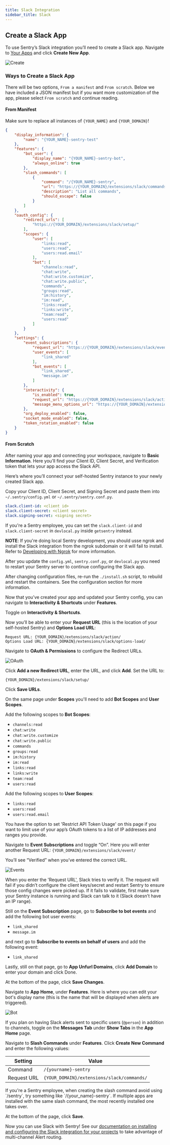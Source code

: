 ```yaml
---
title: Slack Integration
sidebar_title: Slack
---
```


## Create a Slack App

To use Sentry’s Slack integration you’ll need to create a Slack app. Navigate to [Your Apps](https://api.slack.com/apps/) and click __Create New App__.

![Create](./create.png)

### Ways to Create a Slack App
There will be two options, `From a manifest` and `From scratch`. Below we have included a JSON manifest but if you want more customization of the app, please select `From scratch` and continue reading.

#### From Manifest
Make sure to replace all instances of `{YOUR_NAME}` and `{YOUR_DOMAIN}`!
<Expandable title="JSON Manifest for Slack App">

```json
{
    "display_information": {
        "name": "{YOUR_NAME}-sentry-test"
    },
    "features": {
        "bot_user": {
            "display_name": "{YOUR_NAME}-sentry-bot",
            "always_online": true
        },
        "slash_commands": [
            {
                "command": "/{YOUR_NAME}-sentry",
                "url": "https://{YOUR_DOMAIN}/extensions/slack/commands/",
                "description": "List all commands",
                "should_escape": false
            }
        ]
    },
    "oauth_config": {
        "redirect_urls": [
            "https://{YOUR_DOMAIN}/extensions/slack/setup/"
        ],
        "scopes": {
            "user": [
                "links:read",
                "users:read",
                "users:read.email"
            ],
            "bot": [
                "channels:read",
                "chat:write",
                "chat:write.customize",
                "chat:write.public",
                "commands",
                "groups:read",
                "im:history",
                "im:read",
                "links:read",
                "links:write",
                "team:read",
                "users:read"
            ]
        }
    },
    "settings": {
        "event_subscriptions": {
            "request_url": "https://{YOUR_DOMAIN}/extensions/slack/event/",
            "user_events": [
                "link_shared"
            ],
            "bot_events": [
                "link_shared",
                "message.im"
            ]
        },
        "interactivity": {
            "is_enabled": true,
            "request_url": "https://{YOUR_DOMAIN}/extensions/slack/action/",
            "message_menu_options_url": "https://{YOUR_DOMAIN}/extensions/slack/options-load/"
        },
        "org_deploy_enabled": false,
        "socket_mode_enabled": false,
        "token_rotation_enabled": false
    }
}
```
</Expandable>

#### From Scratch
After naming your app and connecting your workspace, navigate to __Basic Information__. Here you’ll find your Client ID, Client Secret, and Verification token that lets your app access the Slack API.

Here’s where you’ll connect your self-hosted Sentry instance to your newly created Slack app.

Copy your Client ID, Client Secret, and Signing Secret and paste them into `~/.sentry/config.yml` or `~/.sentry/sentry.conf.py`.

```yaml
slack.client-id: <client id>
slack.client-secret: <client secret>
slack.signing-secret: <signing secret>
```

If you're a Sentry employee, you can set the `slack.client-id` and `slack.client-secret` in `devlocal.py` inside `getsentry` instead.

**NOTE**: If you're doing local Sentry development, you should usse ngrok and install the Slack integration from the ngrok subdomain or it will fail to install. Refer to [Developing with Ngrok](https://develop.sentry.dev/development-infrastructure/ngrok/) for more information.

After you update the `config.yml`, `sentry.conf.py`, or `devlocal.py` you need to restart your Sentry server to continue configuring the Slack app.

<Alert title="Note (for self-hosted users)">
    After changing configuration files, re-run the <code>./install.sh</code> script, to rebuild and restart the containers. See the <Link to="/self-hosted/#configuration">configuration section</Link> for more information.
</Alert>

Now that you’ve created your app and updated your Sentry config, you can navigate to __Interactivity & Shortcuts__ under __Features__.

Toggle on __Interactivity & Shortcuts__.

Now you’ll be able to enter your **Request URL** (this is the location of your self-hosted Sentry) and **Options Load URL**:

```
Request URL: {YOUR_DOMAIN}/extensions/slack/action/
Options Load URL: {YOUR_DOMAIN}/extensions/slack/options-load/
```

Navigate to __OAuth & Permissions__ to configure the Redirect URLs.

![OAuth](./oauth.png)

Click __Add a new Redirect URL__, enter the URL, and click __Add__. Set the URL to:

```
{YOUR_DOMAIN}/extensions/slack/setup/
```

Click __Save URLs__.

On the same page under __Scopes__ you'll need to add __Bot Scopes__ and __User Scopes__.

Add the following scopes to __Bot Scopes__:

* `channels:read`
* `chat:write`
* `chat:write.customize`
* `chat:write.public`
* `commands`
* `groups:read`
* `im:history`
* `im:read`
* `links:read`
* `links:write`
* `team:read`
* `users:read`

Add the following scopes to __User Scopes__:

* `links:read`
* `users:read`
* `users:read.email`

<Alert>
You have the option to set 'Restrict API Token Usage' on this page if you want to limit use of your app’s OAuth tokens to a list of IP addresses and ranges you provide.
</Alert>

Navigate to __Event Subscriptions__ and toggle “On”. Here you will enter another Request URL: `{YOUR_DOMAIN}/extensions/slack/event/`

You’ll see “Verified” when you’ve entered the correct URL.

![Events](./events.png)

<Alert>
When you enter the 'Request URL', Slack tries to verify it. The request will fail if you didn’t configure the client keys/secret and restart Sentry to ensure those config changes were picked up. If it fails to validate, first make sure your Sentry instance is running and Slack can talk to it (Slack <Link to="https://twitter.com/slackapi/status/567110311476350976?lang=en">doesn’t have an IP range</Link>).
</Alert>

Still on the __Event Subscription__ page, go to __Subscribe to bot events__ and add the following bot user events:

* `link_shared`
* `message.im`

and next go to __Subscribe to events on behalf of users__ and add the following event:

* `link_shared`

Lastly, still on that page, go to __App Unfurl Domains__, click __Add Domain__ to enter your domain and click Done.

At the bottom of the page, click __Save Changes__.

Navigate to __App Home__, under __Features__. Here is where you can edit your bot's display name (this is the name that will be displayed when alerts are triggered).

![Bot](./bot.png)

If you plan on having Slack alerts sent to specific users (`@person`) in addition to channels, toggle on the __Messages Tab__ under __Show Tabs__ in the __App Home__ page.

Navigate to __Slash Commands__ under __Features__. Click __Create New Command__ and enter the following values:

| Setting                         | Value                                         |
| ------------------------------- | --------------------------------------------- |
| Command                         | `/{yourname}-sentry`                          |
| Request URL                     | `{YOUR_DOMAIN}/extensions/slack/commands/`    |


<Alert title="Note">
    If you're a Sentry employee, when creating the slash command avoid using `/sentry`, try something like `/{your_name}-sentry`. If multiple apps are installed with the same slash command, the most recently installed one takes over.
</Alert>

At the bottom of the page, click __Save__.

Now you can use Slack with Sentry! See our [documentation on installing and configuring the Slack integration for your projects](https://docs.sentry.io/product/integrations/notification-incidents/slack/) to take advantage of multi-channel Alert routing.
